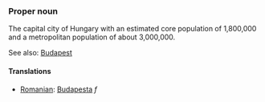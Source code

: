 ===Proper noun===

The capital city of Hungary with an estimated core population of 1,800,000 and a metropolitan population of about 3,000,000.

See also: [[en:Budapest|Budapest]]
====Translations====
*[[Romanian]]: [[Budapesta]] ''f''